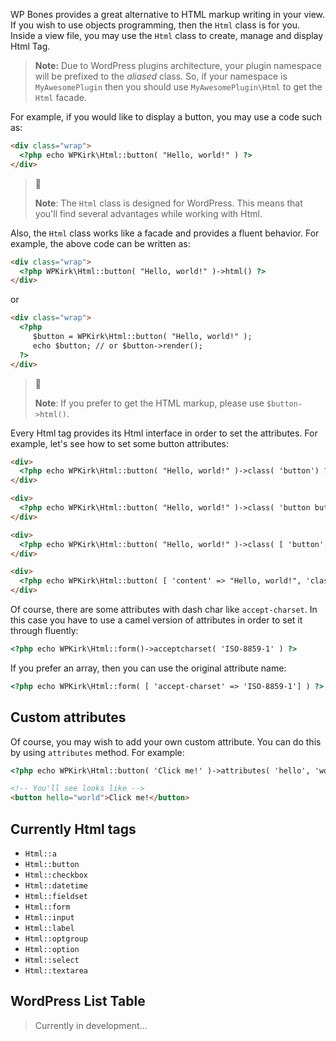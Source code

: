 WP Bones provides a great alternative to HTML markup writing in your view. If you wish to use objects programming, then the `Html` class is for you. Inside a view file, you may use the `Html` class to create, manage and display Html Tag. 

> **Note:** Due to WordPress plugins architecture, your plugin namespace will be prefixed to the *aliased* class. So, if your namespace is `MyAwesomePlugin` then you should use `MyAwesomePlugin\Html` to get the `Html` facade.

For example, if you would like to display a button, you may use a code such as:

```html
<div class="wrap">
  <?php echo WPKirk\Html::button( "Hello, world!" ) ?>
</div>
```

> 📌
>
> **Note**: The `Html` class is designed for WordPress. This means that you'll find several advantages while working with Html.

Also, the `Html` class works like a facade and provides a fluent behavior. For example, the above code can be written as:

```html
<div class="wrap">
  <?php WPKirk\Html::button( "Hello, world!" )->html() ?>
</div>
```

or

```html
<div class="wrap">
  <?php 
     $button = WPKirk\Html::button( "Hello, world!" );
     echo $button; // or $button->render();	
  ?>
</div>
```

> 📌
>
> **Note**: If you prefer to get the HTML markup, please use `$button->html()`.

Every Html tag provides its Html interface in order to set the attributes. For example, let's see how to set some button attributes:

```html
<div>
  <?php echo WPKirk\Html::button( "Hello, world!" )->class( 'button') ?>
</div>

<div>
  <?php echo WPKirk\Html::button( "Hello, world!" )->class( 'button button-primary') ?>
</div>

<div>
  <?php echo WPKirk\Html::button( "Hello, world!" )->class( [ 'button', 'button-primary' ]) ?>
</div>

<div>
  <?php echo WPKirk\Html::button( [ 'content' => "Hello, world!", 'class' => 'button button-hero' ] ) ?>
</div>
```

Of course, there are some attributes with dash char like `accept-charset`. In this case you have to use a camel version of attributes in order to set it through fluently:

```html
<?php echo WPKirk\Html::form()->acceptcharset( 'ISO-8859-1' ) ?>
```

If you prefer an array, then you can use the original attribute name:

```html
<?php echo WPKirk\Html::form( [ 'accept-charset' => 'ISO-8859-1'] ) ?>
```

## Custom attributes

Of course, you may wish to add your own custom attribute. You can do this by using `attributes` method. For example:

```html
<?php echo WPKirk\Html::button( 'Click me!' )->attributes( 'hello', 'world' ) ?>

<!-- You'll see looks like -->
<button hello="world">Click me!</button>
```



## Currently Html tags

- `Html::a`
- `Html::button`
- `Html::checkbox`
- `Html::datetime`
- `Html::fieldset`
- `Html::form`
- `Html::input`
- `Html::label`
- `Html::optgroup`
- `Html::option`
- `Html::select`
- `Html::textarea`

## WordPress List Table

> Currently in development...